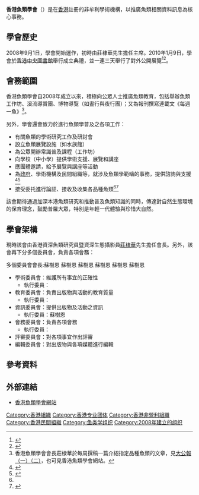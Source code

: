 {{infobox Organization
|name             = 香港魚類學會<br>Ichthyological Society of Hong Kong
|original_name    = 
|image            = ISHK-Logo.gif
|size             = 240px
|caption          = 香港魚類學會標誌，以[[異鱲|異鱲]]為形象識別。
|abbreviation     = ISHK, HKIS
|formation        = 2008年9月
|founder          = [[莊棣華|莊棣華]]（Chong Dee-hwa）
|type             = [[非政府組織|非政府組織]]
|status           = 學術團體暨教育團體
|purpose          = 生物多樣性專科研究、推廣魚類學知識、保護環境、促進各地學者業者交流
|location         = {{HKG}}
|language         = [[中文|中文]]及[[英文|英文]]
|leader_title     = 會長
|leader_name      = [[莊棣華|莊棣華]]（Chong Dee-hwa）
|website          = [http://www.hkis.hk http://www.hkis.hk]
}}
'''香港魚類學會'''（{{lang-en|Ichthyological Society of Hong Kong}}）是在[[香港|香港]]註冊的非牟利學術機構，以推廣魚類相關資料訊息為核心事務。

== 學會歷史 ==
2008年9月1日，學會開始運作，初時由莊棣華先生擔任主席。2010年1月9日，學會於[[香港中央圖書館|香港中央圖書館]]舉行成立典禮，並一連三天舉行了對外公開展覽<ref name="tvb-20100108">{{cite news|url=http://mytv.tvb.com/news/newsroundup/103720/1061#page-1|title=製作魚類標本極考功夫|publisher=[[TVB|TVB]]《[[晚間新聞|晚間新聞]]》|date=2010年1月8日|deadurl=yes|archiveurl=https://web.archive.org/web/20100114062713/http://mytv.tvb.com/news/newsroundup/103720/1061#page-1|archivedate=2010年1月14日}}</ref><ref>{{cite news|url=http://www.shou.edu.cn/news/news_detail.asp?ID=11642|title=我校教師出席香港魚類學會成立大會|publisher=[[上海海洋大學|上海海洋大學]]|date=2010年1月14日|deadurl=yes|archiveurl=https://web.archive.org/web/20110726125248/http://www.shou.edu.cn/news/news_detail.asp?ID=11642|archivedate=2011年7月26日}}</ref>。

== 會務範圍 ==
香港魚類學會自2008年成立以來，積極向公眾人士推廣魚類教育，包括舉辦魚類工作坊、溪流導賞團、博物導覽（如晝行與夜行團）；又為報刊撰寫連載文《每週一魚》<ref>香港魚類學會會長莊棣華於每周撰稿一篇介紹指定品種魚類的文章，見[[大公報|大公報]][http://www.takungpao.com/news/search.asp?hName=hValue&word=%B2%F8%B4%D0%B5%D8&news_column=0_all&BckpMode=false&Submit=%C0%CB%AF%C1 （一）]{{dead link|date=十一月 2017 |bot=InternetArchiveBot }}[http://www.takungpao.com/news/search.asp?hName=hValue&word=%B2%F8%B4%D0%B5%D8&news_column=0_all&BckpMode=true&Submit=%C0%CB%AF%C1 （二）]{{dead link|date=十一月 2017 |bot=InternetArchiveBot }}，也可見香港魚類學會網站。</ref>。

另外，學會還會致力於進行魚類學普及之各項工作：
*有關魚類的學術研究工作及研討會
*設立魚類展覽設施（如水族館）
*為公眾開辦常識普及課程（工作坊）
*向學校（中小學）提供學術支援、展覽和講座
*應團體邀請，給予展覽與講座等活動
*為[[政府|政府]]、學術機構及民間組織等，就涉及魚類學範疇的事務，提供諮詢與支援<ref>{{cite news|url=http://mytv.tvb.com/news/newsmagazine/104067|title=河流污染|publisher=[[TVB|TVB]]《[[新聞透視|新聞透視]]》|date=2010年1月21日|deadurl=yes|archiveurl=https://web.archive.org/web/20100125172114/http://mytv.tvb.com/news/newsmagazine/104067|archivedate=2010年1月25日}}</ref><ref>{{cite news|url=http://news.sina.com.hk/cgi-bin/nw/show.cgi/2/1/1/1403563/1.html|title=屯門河死魚臭熏天 環署調查|publisher=[[明報|明報]]|date=2010年1月22日|access-date=2010年1月24日|archive-url=https://web.archive.org/web/20101019023457/http://news.sina.com.hk/cgi-bin/nw/show.cgi/2/1/1/1403563/1.html|archive-date=2010年10月19日|dead-url=yes}}</ref>
*接受委托進行論証、接收及收集各品種魚類<ref name="tvb-20100108"></ref><ref>{{cite news|url=http://hk.news.yahoo.com/article/090905/4/e2ld.html|title=16福鱷被人道毁滅 團體盼製標本教育公眾|publisher=[[明報|明報]]|date=2009年9月7日|deadurl=yes|archiveurl=https://web.archive.org/web/20090910100917/http://hk.news.yahoo.com/article/090905/4/e2ld.html|archivedate=2009年9月10日}}</ref>

該會期待通過加深本港魚類研究和推動普及魚類知識的同時，傳達對自然生態環境的保育理念，鼓勵普羅大眾，特別是年輕一代體驗與珍惜大自然。

== 學會架構 ==
現時該會由香港資深魚類研究員暨資深生態攝影員[[莊棣華|莊棣華]]先生擔任會長。另外，該會再下分多個委員會，負責各項會務：

多個委員會會長:蘇樹恩
蘇樹恩
蘇樹恩
蘇樹恩
蘇樹恩
蘇樹恩



*學術委員會：維護所有事宜的正確性
**執行委員：
*教育委員會：負責出版物與活動的教育質量
**執行委員：
*資訊委員會：提供出版物及活動之資訊
**執行委員：蘇樹恩
*會務委員會：負責各項會務
**執行委員：
*評審委員會：對各項事宜作出評審
*編輯委員會：對出版物與各項媒體進行編輯

== 參考資料 ==
{{reflist}}

== 外部連結 ==
* [http://www.hkis.hk/ 香港魚類學會網站]

[[Category:香港組織|Category:香港組織]]
[[Category:香港专业团体|Category:香港专业团体]]
[[Category:香港非營利組織|Category:香港非營利組織]]
[[Category:香港民間組織|Category:香港民間組織]]
[[Category:鱼类学组织|Category:鱼类学组织]]
[[Category:2008年建立的组织|Category:2008年建立的组织]]